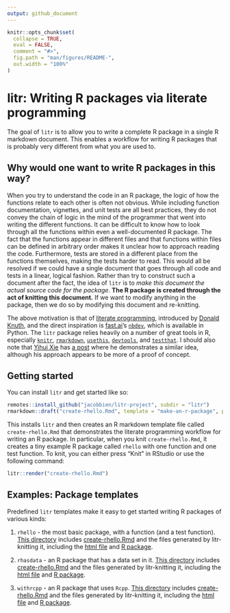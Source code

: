 ```yaml
---
output: github_document
---
```


<!-- README.md is generated from README.Rmd. Please edit that file -->

```r
knitr::opts_chunk$set(
  collapse = TRUE,
  eval = FALSE,
  comment = "#>",
  fig.path = "man/figures/README-",
  out.width = "100%"
)
```

# litr: Writing R packages via literate programming

<!-- badges: start -->
<!-- badges: end -->

The goal of `litr` is to allow you to write a complete R package in a single R markdown document. This enables a workflow for writing R packages that is probably very different from what you are used to.

## Why would one want to write R packages in this way?

When you try to understand the code in an R package, the logic of how the functions relate to each other is often not obvious.  While including function documentation, vignettes, and unit tests are all best practices, they do not convey the chain of logic in the mind of the programmer that went into writing the different functions.  It can be difficult to know how to look through all the functions within even a well-documented R package.  The fact that the functions appear in different files and that functions within files can be defined in arbitrary order makes it unclear how to approach reading the code.  Furthermore, tests are stored in a different place from the functions themselves, making the tests harder to read.  This would all be resolved if we could have a single document that goes through all code and tests in a linear, logical fashion.  Rather than try to construct such a document after the fact, the idea of `litr` is to *make this document the actual source code for the package*.  **The R package is created through the act of knitting this document.**  If we want to modify anything in the package, then we do so by modifying this document and re-knitting.

The above motivation is that of [literate programming](https://en.wikipedia.org/wiki/Literate_programming), introduced by [Donald Knuth](https://www-cs-faculty.stanford.edu/~knuth/), and the direct inspiration is [fast.ai](https://www.fast.ai/about/)'s [`nbdev`](https://nbdev.fast.ai/), which is available in Python.  The `litr` package relies heavily on a number of great tools in R, especially [`knitr`](https://yihui.org/knitr/), [`rmarkdown`](https://rmarkdown.rstudio.com/docs/index.html), [`usethis`](https://usethis.r-lib.org/), [`devtools`](https://devtools.r-lib.org/), and [`testthat`](https://testthat.r-lib.org/).  I should also note that [Yihui Xie](https://yihui.org/en/) has [a post](https://yihui.org/rlp/) where he demonstrates a similar idea, although his approach appears to be more of a proof of concept.

## Getting started

You can install `litr` and get started like so:

```r
remotes::install_github("jacobbien/litr-project", subdir = "litr")
rmarkdown::draft("create-rhello.Rmd", template = "make-an-r-package", package = "litr")
```

This installs `litr` and then creates an R markdown template file called `create-rhello.Rmd` that demonstrates the literate programming workflow for writing an R package.  In particular, when you knit `create-rhello.Rmd`, it creates a tiny example R package called `rhello` with one function and one test function.  To knit, you can either press "Knit" in RStudio or use the following command:

```r
litr::render("create-rhello.Rmd")
```

## Examples: Package templates

Predefined `litr` templates make it easy to get started writing R packages of various kinds:

1. `rhello` - the most basic package, with a function (and a test function). [This directory](https://github.com/jacobbien/litr-project/tree/main/examples/make-an-r-package) includes [create-rhello.Rmd](https://github.com/jacobbien/litr-project/tree/main/examples/make-an-r-package/create-rhello.Rmd) and the files generated by litr-knitting it, including the [html file](https://htmlpreview.github.io/?https://github.com/jacobbien/litr-project/tree/main/examples/make-an-r-package/create-rhello.html) and [R package](https://github.com/jacobbien/litr-project/tree/main/examples/make-an-r-package/rhello).

2. `rhasdata` - an R package that has a data set in it. [This directory](https://github.com/jacobbien/litr-project/tree/main/examples/make-an-r-package-with-data) includes [create-rhello.Rmd](https://github.com/jacobbien/litr-project/tree/main/examples/make-an-r-package-with-data/create-rhasdata.Rmd) and the files generated by litr-knitting it, including the [html file](https://htmlpreview.github.io/?https://github.com/jacobbien/litr-project/tree/main/examples/make-an-r-package-with-data/create-rhasdata.html) and [R package](https://github.com/jacobbien/litr-project/tree/main/examples/make-an-r-package-with-data/rhasdata).

3. `withrcpp` - an R package that uses `Rcpp`. [This directory](https://github.com/jacobbien/litr-project/tree/main/examples/make-an-r-package-with-rcpp) includes [create-rhello.Rmd](https://github.com/jacobbien/litr-project/tree/main/examples/make-an-r-package-with-rcpp/create-withrcpp.Rmd) and the files generated by litr-knitting it, including the [html file](https://htmlpreview.github.io/?https://github.com/jacobbien/litr-project/tree/main/examples/make-an-r-package-with-rcpp/create-withrcpp.html) and [R package](https://github.com/jacobbien/litr-project/tree/main/examples/make-an-r-package-with-rcpp/withrcpp).

